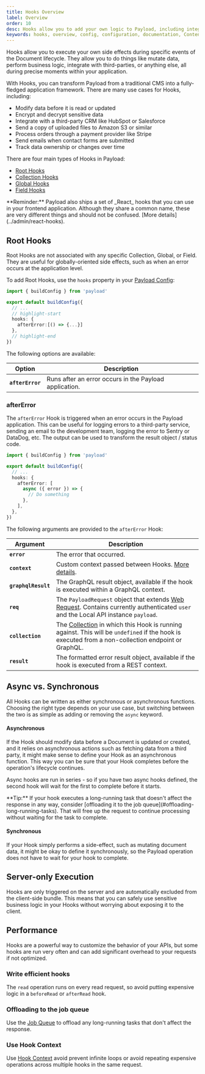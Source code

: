 ```yaml
---
title: Hooks Overview
label: Overview
order: 10
desc: Hooks allow you to add your own logic to Payload, including integrating with third-party APIs, adding auto-generated data, or modifying Payload's base functionality.
keywords: hooks, overview, config, configuration, documentation, Content Management System, cms, headless, javascript, node, react, nextjs
---
```


Hooks allow you to execute your own side effects during specific events of the Document lifecycle. They allow you to do things like mutate data, perform business logic, integrate with third-parties, or anything else, all during precise moments within your application.

With Hooks, you can transform Payload from a traditional CMS into a fully-fledged application framework. There are many use cases for Hooks, including:

- Modify data before it is read or updated
- Encrypt and decrypt sensitive data
- Integrate with a third-party CRM like HubSpot or Salesforce
- Send a copy of uploaded files to Amazon S3 or similar
- Process orders through a payment provider like Stripe
- Send emails when contact forms are submitted
- Track data ownership or changes over time

There are four main types of Hooks in Payload:

- [Root Hooks](#root-hooks)
- [Collection Hooks](/docs/hooks/collections)
- [Global Hooks](/docs/hooks/globals)
- [Field Hooks](/docs/hooks/fields)

<Banner type="warning">
  **Reminder:** Payload also ships a set of _React_ hooks that you can use in
  your frontend application. Although they share a common name, these are very
  different things and should not be confused. [More
  details](../admin/react-hooks).
</Banner>

## Root Hooks

Root Hooks are not associated with any specific Collection, Global, or Field. They are useful for globally-oriented side effects, such as when an error occurs at the application level.

To add Root Hooks, use the `hooks` property in your [Payload Config](/docs/configuration/overview):

```ts
import { buildConfig } from 'payload'

export default buildConfig({
  // ...
  // highlight-start
  hooks: {
    afterError:[() => {...}]
  },
  // highlight-end
})
```

The following options are available:

| Option           | Description                                            |
| ---------------- | ------------------------------------------------------ |
| **`afterError`** | Runs after an error occurs in the Payload application. |

### afterError

The `afterError` Hook is triggered when an error occurs in the Payload application. This can be useful for logging errors to a third-party service, sending an email to the development team, logging the error to Sentry or DataDog, etc. The output can be used to transform the result object / status code.

```ts
import { buildConfig } from 'payload'

export default buildConfig({
  // ...
  hooks: {
    afterError: [
      async ({ error }) => {
        // Do something
      },
    ],
  },
})
```

The following arguments are provided to the `afterError` Hook:

| Argument            | Description                                                                                                                                                                                     |
| ------------------- | ----------------------------------------------------------------------------------------------------------------------------------------------------------------------------------------------- |
| **`error`**         | The error that occurred.                                                                                                                                                                        |
| **`context`**       | Custom context passed between Hooks. [More details](./context).                                                                                                                                 |
| **`graphqlResult`** | The GraphQL result object, available if the hook is executed within a GraphQL context.                                                                                                          |
| **`req`**           | The `PayloadRequest` object that extends [Web Request](https://developer.mozilla.org/en-US/docs/Web/API/Request). Contains currently authenticated `user` and the Local API instance `payload`. |
| **`collection`**    | The [Collection](../configuration/collections) in which this Hook is running against. This will be `undefined` if the hook is executed from a non-collection endpoint or GraphQL.               |
| **`result`**        | The formatted error result object, available if the hook is executed from a REST context.                                                                                                       |

## Async vs. Synchronous

All Hooks can be written as either synchronous or asynchronous functions. Choosing the right type depends on your use case, but switching between the two is as simple as adding or removing the `async` keyword.

#### Asynchronous

If the Hook should modify data before a Document is updated or created, and it relies on asynchronous actions such as fetching data from a third party, it might make sense to define your Hook as an asynchronous function. This way you can be sure that your Hook completes before the operation's lifecycle continues.

Async hooks are run in series - so if you have two async hooks defined, the second hook will wait for the first to complete before it starts.

<Banner type="success">
  **Tip:** If your hook executes a long-running task that doesn't affect the
  response in any way, consider [offloading it to the job
  queue](#offloading-long-running-tasks). That will free up the request to
  continue processing without waiting for the task to complete.
</Banner>

#### Synchronous

If your Hook simply performs a side-effect, such as mutating document data, it might be okay to define it synchronously, so the Payload operation does not have to wait for your hook to complete.

## Server-only Execution

Hooks are only triggered on the server and are automatically excluded from the client-side bundle. This means that you can safely use sensitive business logic in your Hooks without worrying about exposing it to the client.

## Performance

Hooks are a powerful way to customize the behavior of your APIs, but some hooks are run very often and can add significant overhead to your requests if not optimized.

### Write efficient hooks

The `read` operation runs on every read request, so avoid putting expensive logic in a `beforeRead` or `afterRead` hook.

### Offloading to the job queue

Use the [Job Queue](#offloading-long-running-tasks) to offload any long-running tasks that don't affect the response.

### Use Hook Context

Use [Hook Context](./context) avoid prevent infinite loops or avoid repeating expensive operations across multiple hooks in the same request.
